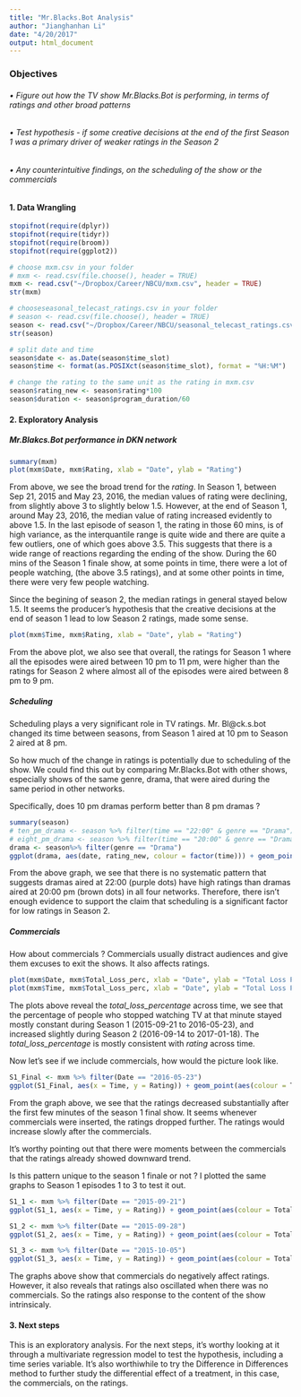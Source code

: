 ```yaml
---
title: "Mr.Blacks.Bot Analysis"
author: "Jianghanhan Li"
date: "4/20/2017"
output: html_document
---
```

### Objectives

###### • Figure out how the TV show Mr.Blacks.Bot is performing, in terms of ratings and other broad patterns
###### • Test hypothesis - if some creative decisions at the end of the first Season 1 was a primary driver of weaker ratings in the Season 2 
###### • Any counterintuitive findings, on the scheduling of the show or the commercials 


#### 1. Data Wrangling  

```r
stopifnot(require(dplyr))
stopifnot(require(tidyr))
stopifnot(require(broom))
stopifnot(require(ggplot2))
```

```r
# choose mxm.csv in your folder
# mxm <- read.csv(file.choose(), header = TRUE)
mxm <- read.csv("~/Dropbox/Career/NBCU/mxm.csv", header = TRUE)
str(mxm)
```

```r
# chooseseasonal_telecast_ratings.csv in your folder 
# season <- read.csv(file.choose(), header = TRUE)
season <- read.csv("~/Dropbox/Career/NBCU/seasonal_telecast_ratings.csv", header = TRUE)
str(season)

# split date and time 
season$date <- as.Date(season$time_slot)  
season$time <- format(as.POSIXct(season$time_slot), format = "%H:%M")

# change the rating to the same unit as the rating in mxm.csv 
season$rating_new <- season$rating*100
season$duration <- season$program_duration/60
```


#### 2. Exploratory Analysis

##### Mr.Blakcs.Bot performance in DKN network 

```r
summary(mxm)
plot(mxm$Date, mxm$Rating, xlab = "Date", ylab = "Rating")
```

From above, we see the broad trend for the *rating*. In Season 1, between Sep 21, 2015 and May 23, 2016, the median values of rating were declining, from slightly above 3 to slightly below 1.5. However, at the end of Season 1, around May 23, 2016, the median value of rating increased evidently to above 1.5. In the last episode of season 1, the rating in those 60 mins, is of high variance, as the interquantile range is quite wide and there are quite a few outliers, one of which goes above 3.5. This suggests that there is a wide range of reactions regarding the ending of the show. During the 60 mins of the Season 1 finale show, at some points in time, there were a lot of people watching, (the above 3.5 ratings), and at some other points in time, there were very few people watching. 

Since the begining  of season 2, the median ratings in general stayed below 1.5. It seems the producer's hypothesis that the creative decisions at the end of season 1 lead to low Season 2 ratings, made some sense. 

```r
plot(mxm$Time, mxm$Rating, xlab = "Date", ylab = "Rating")
```

From the above plot, we also see that overall, the ratings for Season 1 where all the episodes were aired between 10 pm to 11 pm, were higher than the ratings for Season 2 where almost all of the episodes were aired between 8 pm to 9 pm. 


##### Scheduling 

Scheduling plays a very significant role in TV ratings. Mr. Bl@ck.s.bot changed its time between seasons, from Season 1 aired at 10 pm to Season 2 aired at 8 pm. 

So how much of the change in ratings is potentially due to scheduling of the show. We could find this out by comparing Mr.Blacks.Bot with other shows, especially shows of the same genre, drama, that were aired during the same period in other networks. 

Specifically, does 10 pm dramas perform better than 8 pm dramas ? 

```r
summary(season)
# ten_pm_drama <- season %>% filter(time == "22:00" & genre == "Drama") %>% View()
# eight_pm_drama <- season %>% filter(time == "20:00" & genre == "Drama") %>% View()
drama <- season%>% filter(genre == "Drama")
ggplot(drama, aes(date, rating_new, colour = factor(time))) + geom_point()
```

From the above graph, we see that there is no systematic pattern that suggests dramas aired at 22:00 (purple dots) have high ratings than dramas aired at 20:00 pm (brown dots) in all four networks. Therefore, there isn't enough evidence to support the claim that scheduling is a significant factor for low ratings in Season 2. 

##### Commercials

How about commercials ? Commercials usually distract audiences and give them excuses to exit the shows. It also affects ratings.

```r
plot(mxm$Date, mxm$Total_Loss_perc, xlab = "Date", ylab = "Total Loss Percentage")
plot(mxm$Time, mxm$Total_Loss_perc, xlab = "Date", ylab = "Total Loss Percentage")
```

The plots above reveal the *total_loss_percentage* across time, we see that the percentage of people who stopped watching TV at that minute stayed mostly constant during Season 1 (2015-09-21 to 2016-05-23), and increased slightly during Season 2 (2016-09-14 to 2017-01-18). The *total_loss_percentage* is mostly consistent with *rating* across time. 

Now let's see if we include commercials, how would the picture look like. 

```r
S1_Final <- mxm %>% filter(Date == "2016-05-23")
ggplot(S1_Final, aes(x = Time, y = Rating)) + geom_point(aes(colour = Total_Loss_perc)) + geom_vline(xintercept = which(S1_Final$Minute_In_Commercial == 1))
```

From the graph above, we see that the ratings decreased substantially after the first few minutes of the season 1 final show. It seems whenever commercials were inserted, the ratings dropped further. The ratings would increase slowly after the commercials. 

It's worthy pointing out that there were moments between the commercials that the ratings already showed downward trend. 

Is this pattern unique to the season 1 finale or not ? I plotted the same graphs to Season 1 episodes 1 to 3 to test it out. 

```r
S1_1 <- mxm %>% filter(Date == "2015-09-21")
ggplot(S1_1, aes(x = Time, y = Rating)) + geom_point(aes(colour = Total_Loss_perc)) + geom_vline(xintercept = which(S1_Final$Minute_In_Commercial == 1)) + ggtitle("Season 1 Episode 1") 

S1_2 <- mxm %>% filter(Date == "2015-09-28")
ggplot(S1_2, aes(x = Time, y = Rating)) + geom_point(aes(colour = Total_Loss_perc)) + geom_vline(xintercept = which(S1_Final$Minute_In_Commercial == 1)) + ggtitle("Season 1 Episode 2") 

S1_3 <- mxm %>% filter(Date == "2015-10-05")
ggplot(S1_3, aes(x = Time, y = Rating)) + geom_point(aes(colour = Total_Loss_perc)) + geom_vline(xintercept = which(S1_Final$Minute_In_Commercial == 1)) + ggtitle("Season 1 Episode 3") 

```

The graphs above show that commercials do negatively affect ratings. However, it also reveals that ratings also oscillated when there was no commercials. So the ratings also response to the content of the show intrinsicaly. 

#### 3. Next steps

This is an exploratory analysis. For the next steps, it's worthy looking at it through a multivariate regression model to test the hypothesis, including a time series variable. It's also worthiwhile to try the Difference in Differences method to further study the differential effect of a treatment, in this case, the commercials, on the ratings. 

